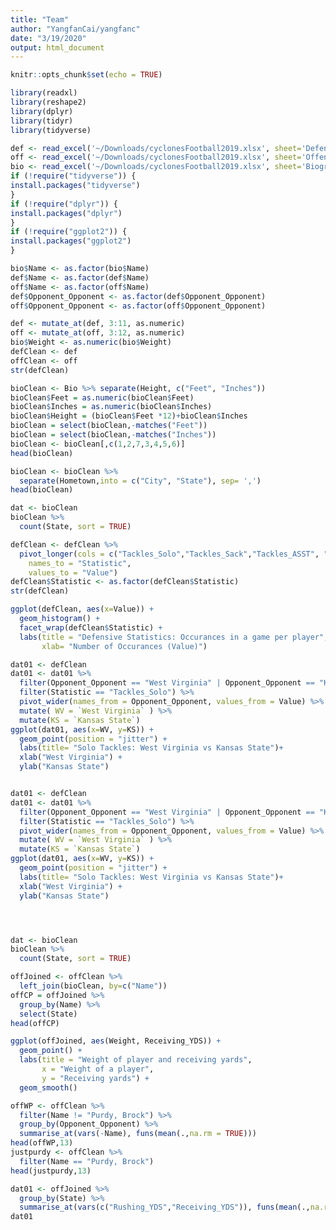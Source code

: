 ```yaml
---
title: "Team"
author: "YangfanCai/yangfanc"
date: "3/19/2020"
output: html_document
---
```


```r
knitr::opts_chunk$set(echo = TRUE)
```


```r
library(readxl)
library(reshape2)
library(dplyr)
library(tidyr)
library(tidyverse)

```




```r
def <- read_excel('~/Downloads/cyclonesFootball2019.xlsx', sheet='Defensive')
off <- read_excel('~/Downloads/cyclonesFootball2019.xlsx', sheet='Offensive')
bio <- read_excel('~/Downloads/cyclonesFootball2019.xlsx', sheet='Biography')
if (!require("tidyverse")) {
install.packages("tidyverse")
}
if (!require("dplyr")) {
install.packages("dplyr")
}
if (!require("ggplot2")) {
install.packages("ggplot2")
}

bio$Name <- as.factor(bio$Name)
def$Name <- as.factor(def$Name)
off$Name <- as.factor(off$Name)
def$Opponent_Opponent <- as.factor(def$Opponent_Opponent)
off$Opponent_Opponent <- as.factor(off$Opponent_Opponent)

def <- mutate_at(def, 3:11, as.numeric)
off <- mutate_at(off, 3:12, as.numeric)
bio$Weight <- as.numeric(bio$Weight)
defClean <- def
offClean <- off
str(defClean)

bioClean <- Bio %>% separate(Height, c("Feet", "Inches"))
bioClean$Feet = as.numeric(bioClean$Feet)
bioClean$Inches = as.numeric(bioClean$Inches)
bioClean$Height = (bioClean$Feet *12)+bioClean$Inches
bioClean = select(bioClean,-matches("Feet"))
bioClean = select(bioClean,-matches("Inches"))
bioClean <- bioClean[,c(1,2,7,3,4,5,6)] 
head(bioClean)

bioClean <- bioClean %>%
  separate(Hometown,into = c("City", "State"), sep= ',')
head(bioClean)

dat <- bioClean
bioClean %>% 
  count(State, sort = TRUE)

defClean <- defClean %>% 
  pivot_longer(cols = c("Tackles_Solo","Tackles_Sack","Tackles_ASST", "Tackles_TFL","Turnover_FF", "Turnover_FR","Turnover_INT", "Pass_QBH","Pass_PB" ),
    names_to = "Statistic",
    values_to = "Value") 
defClean$Statistic <- as.factor(defClean$Statistic)
str(defClean)

ggplot(defClean, aes(x=Value)) +
  geom_histogram() +
  facet_wrap(defClean$Statistic) + 
  labs(title = "Defensive Statistics: Occurances in a game per player", 
       xlab= "Number of Occurances (Value)")

dat01 <- defClean
dat01 <- dat01 %>% 
  filter(Opponent_Opponent == "West Virginia" | Opponent_Opponent == "Kansas State") %>%
  filter(Statistic == "Tackles_Solo") %>%
  pivot_wider(names_from = Opponent_Opponent, values_from = Value) %>%
  mutate( WV = `West Virginia` ) %>%
  mutate(KS = `Kansas State`)
ggplot(dat01, aes(x=WV, y=KS)) + 
  geom_point(position = "jitter") + 
  labs(title= "Solo Tackles: West Virginia vs Kansas State")+ 
  xlab("West Virginia") + 
  ylab("Kansas State")


dat01 <- defClean
dat01 <- dat01 %>% 
  filter(Opponent_Opponent == "West Virginia" | Opponent_Opponent == "Kansas State") %>%
  filter(Statistic == "Tackles_Solo") %>%
  pivot_wider(names_from = Opponent_Opponent, values_from = Value) %>%
  mutate( WV = `West Virginia` ) %>%
  mutate(KS = `Kansas State`)
ggplot(dat01, aes(x=WV, y=KS)) + 
  geom_point(position = "jitter") + 
  labs(title= "Solo Tackles: West Virginia vs Kansas State")+ 
  xlab("West Virginia") + 
  ylab("Kansas State")




dat <- bioClean
bioClean %>% 
  count(State, sort = TRUE)

offJoined <- offClean %>%
  left_join(bioClean, by=c("Name"))
offCP = offJoined %>%
  group_by(Name) %>%
  select(State)
head(offCP)

ggplot(offJoined, aes(Weight, Receiving_YDS)) +
  geom_point() +
  labs(title = "Weight of player and receiving yards",
       x = "Weight of a player",
       y = "Receiving yards") +
  geom_smooth()

offWP <- offClean %>%
  filter(Name != "Purdy, Brock") %>%
  group_by(Opponent_Opponent) %>%
  summarise_at(vars(-Name), funs(mean(.,na.rm = TRUE)))
head(offWP,13)
justpurdy <- offClean %>%
  filter(Name == "Purdy, Brock")
head(justpurdy,13)

dat01 <- offJoined %>%
  group_by(State) %>%
  summarise_at(vars(c("Rushing_YDS","Receiving_YDS")), funs(mean(.,na.rm = TRUE)))
dat01
```